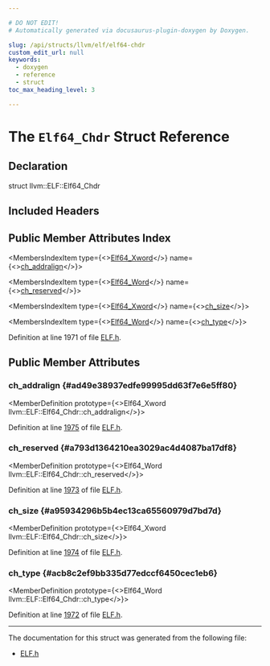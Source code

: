 ```yaml
---

# DO NOT EDIT!
# Automatically generated via docusaurus-plugin-doxygen by Doxygen.

slug: /api/structs/llvm/elf/elf64-chdr
custom_edit_url: null
keywords:
  - doxygen
  - reference
  - struct
toc_max_heading_level: 3

---
```





# The `Elf64_Chdr` Struct Reference

<DoxygenPage pluginConfig={pluginConfig}>



## Declaration

<CodeBlock>struct llvm::ELF::Elf64_Chdr</CodeBlock>

## Included Headers

<IncludesList>
<IncludesListItem
  filePath="llvm/BinaryFormat/ELF.h"
  permalink="/docs/api/files/include/include/llvm/include/llvm/binaryformat/elf-h"
  isLocal="true" />
</IncludesList>

## Public Member Attributes Index

<MembersIndex>

<MembersIndexItem
  type={<><a href="/docs/api/namespaces/llvm/elf/#a1494437d3a211958e05f675aa37a524c">Elf64&#95;Xword</a></>}
  name={<><a href="#ad49e38937edfe99995dd63f7e6e5ff80">ch&#95;addralign</a></>}>
</MembersIndexItem>

<MembersIndexItem
  type={<><a href="/docs/api/namespaces/llvm/elf/#aaf0aae1cfeb4f5f362b70fe5639463e0">Elf64&#95;Word</a></>}
  name={<><a href="#a793d1364210ea3029ac4d4087ba17df8">ch&#95;reserved</a></>}>
</MembersIndexItem>

<MembersIndexItem
  type={<><a href="/docs/api/namespaces/llvm/elf/#a1494437d3a211958e05f675aa37a524c">Elf64&#95;Xword</a></>}
  name={<><a href="#a95934296b5b4ec13ca65560979d7bd7d">ch&#95;size</a></>}>
</MembersIndexItem>

<MembersIndexItem
  type={<><a href="/docs/api/namespaces/llvm/elf/#aaf0aae1cfeb4f5f362b70fe5639463e0">Elf64&#95;Word</a></>}
  name={<><a href="#acb8c2ef9bb335d77edccf6450cec1eb6">ch&#95;type</a></>}>
</MembersIndexItem>

</MembersIndex>


Definition at line 1971 of file <a href="/docs/api/files/include/include/llvm/include/llvm/binaryformat/elf-h">ELF.h</a>.

<SectionDefinition>

## Public Member Attributes

### ch&#95;addralign {#ad49e38937edfe99995dd63f7e6e5ff80}

<MemberDefinition
  prototype={<>Elf64&#95;Xword llvm::ELF::Elf64&#95;Chdr::ch&#95;addralign</>}>

Definition at line <a href="/docs/api/files/include/include/llvm/include/llvm/binaryformat/elf-h/#l01975">1975</a> of file <a href="/docs/api/files/include/include/llvm/include/llvm/binaryformat/elf-h">ELF.h</a>.
</MemberDefinition>

### ch&#95;reserved {#a793d1364210ea3029ac4d4087ba17df8}

<MemberDefinition
  prototype={<>Elf64&#95;Word llvm::ELF::Elf64&#95;Chdr::ch&#95;reserved</>}>

Definition at line <a href="/docs/api/files/include/include/llvm/include/llvm/binaryformat/elf-h/#l01973">1973</a> of file <a href="/docs/api/files/include/include/llvm/include/llvm/binaryformat/elf-h">ELF.h</a>.
</MemberDefinition>

### ch&#95;size {#a95934296b5b4ec13ca65560979d7bd7d}

<MemberDefinition
  prototype={<>Elf64&#95;Xword llvm::ELF::Elf64&#95;Chdr::ch&#95;size</>}>

Definition at line <a href="/docs/api/files/include/include/llvm/include/llvm/binaryformat/elf-h/#l01974">1974</a> of file <a href="/docs/api/files/include/include/llvm/include/llvm/binaryformat/elf-h">ELF.h</a>.
</MemberDefinition>

### ch&#95;type {#acb8c2ef9bb335d77edccf6450cec1eb6}

<MemberDefinition
  prototype={<>Elf64&#95;Word llvm::ELF::Elf64&#95;Chdr::ch&#95;type</>}>

Definition at line <a href="/docs/api/files/include/include/llvm/include/llvm/binaryformat/elf-h/#l01972">1972</a> of file <a href="/docs/api/files/include/include/llvm/include/llvm/binaryformat/elf-h">ELF.h</a>.
</MemberDefinition>

</SectionDefinition>

<hr/>

The documentation for this struct was generated from the following file:

<ul>
<li><a href="/docs/api/files/include/include/llvm/include/llvm/binaryformat/elf-h">ELF.h</a></li>
</ul>

</DoxygenPage>
